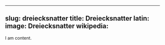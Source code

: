 
---
slug: dreiecksnatter
title: Dreiecksnatter 
latin:
image: Dreiecksnatter 
wikipedia: 
---

I am content.
